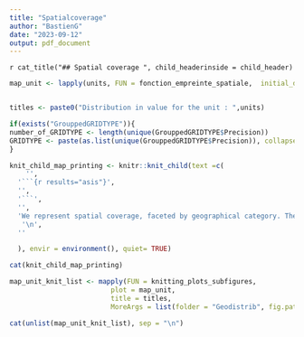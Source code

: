```yaml
---
title: "Spatialcoverage"
author: "BastienG"
date: "2023-09-12"
output: pdf_document
---
```


\clearpage

`r cat_title("## Spatial coverage ", child_headerinside = child_header)`

```r

map_unit <- lapply(units, FUN = fonction_empreinte_spatiale,  initial_dataset = init, final_dataset = final, titre_1 = titre_1, titre_2 = titre_2, shapefile.fix = shapefile.fix)


titles <- paste0("Distribution in value for the unit : ",units)


```

```r

if(exists("GrouppedGRIDTYPE")){
number_of_GRIDTYPE <- length(unique(GrouppedGRIDTYPE$Precision))
GRIDTYPE <- paste(as.list(unique(GrouppedGRIDTYPE$Precision)), collapse = " ; ")
}

```

```r


knit_child_map_printing <- knitr::knit_child(text =c(
    '',
  '```{r results="asis"}', 
  '',
  '```',
  '',
  'We represent spatial coverage, faceted by geographical category. The geographical category depends on the area of the geographic polygon. In this case there are `r number_of_GRIDTYPE` categories which are `r GRIDTYPE`.', 
   '\n',
  ''

  ), envir = environment(), quiet= TRUE)
```

```r

cat(knit_child_map_printing)

```

```r

map_unit_knit_list <- mapply(FUN = knitting_plots_subfigures,
                         plot = map_unit,
                         title = titles,
                         MoreArgs = list(folder = "Geodistrib", fig.pathinside = fig.path))

```


```r

cat(unlist(map_unit_knit_list), sep = "\n")

```
